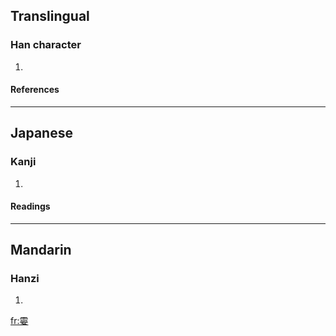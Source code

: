 ==Translingual==
===Han character===
{{Han char|rn=38|rad=女|as=17|sn=20|four=|canj=一月口口女 (MBRRV)}}
# {{defn|Han|sort=女17}}
====References====
{{Han ref|kx=0274.020|dkj=06886|dj=0542.190|hdz=21090.080|uh=5B41|ud=23361}}
----
==Japanese==
===Kanji===
{{ja-kanji|grade=|rs=女17}}
# {{defn|Japanese}} 
====Readings====
{{ja-readings|on=[[れい]] (rei), [[りょう]] (ryō)|kun=[[おんなのあざな]] (onnanoazana), [[め]] (me)}}
----
==Mandarin==
===Hanzi===
{{cmn-hanzi|pin=[[líng]] ([[ling2]])|wg=ling<sup>2</sup>}}
# {{defn|Mandarin}}

[[fr:孁]]